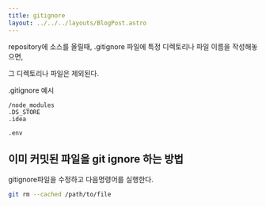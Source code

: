 ```yaml
---
title: gitignore
layout: ../../../layouts/BlogPost.astro
---
```


repository에 소스를 올릴때, .gitignore 파일에 특정 디렉토리나 파일 이름을 작성해놓으면,

그 디렉토리나 파일은 제외된다.

.gitignore 예시

```
/node_modules
.DS_STORE
.idea

.env
```

## 이미 커밋된 파일을 git ignore 하는 방법

gitignore파일을 수정하고 다음명령어를 실행한다.

```bash
git rm --cached /path/to/file
```





